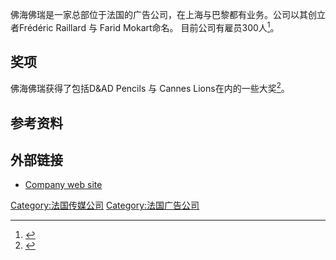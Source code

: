 {{Infobox company
| name          = 佛海佛瑞（Fred & Farid Group）
| type          = [[私有公司|私有公司]]
| logo          =  
| caption        =
| foundation    = 2006年11月6号
| location      = [[巴黎|巴黎]], [[上海|上海]]
| key_people    = Frédéric Raillard, Farid Mokart, Emmanuel Ferry, Feng Huang, Gregoire Chalopin, Pascal Crifo, François Grouiller, Nathalie Chopra, Daniel Dormeyer, Véronique Hassid, Adrien Bosset
| num_employees = 300

| revenue       =
| net_income    =
| industry      = [[服务业|服务业]]
| products      = [[广告|广告]] 与 [[市场营销|市场营销]]
| homepage      = [http://www.fredfarid.com/ www.fredfarid.com]
}}
佛海佛瑞是一家总部位于法国的广告公司，在上海与巴黎都有业务。公司以其创立者Frédéric Raillard 与 Farid Mokart命名。
目前公司有雇员300人<ref>{{Cite web |url=http://www.shots.net/profiles/directors/81224/fred-farid-the-way-we-see-it.html |title=存档副本 |access-date=2013-11-27 |archive-url=https://web.archive.org/web/20131203032005/http://www.shots.net/profiles/directors/81224/fred-farid-the-way-we-see-it.html |archive-date=2013-12-03 |dead-url=yes }}</ref>。

==奖项==
佛海佛瑞获得了包括D&AD Pencils 与 Cannes Lions在内的一些大奖<ref>{{Cite web |url=http://www.brandrepublic.com/news/17950 |title=存档副本 |accessdate=2013-11-27 |archive-date=2013-12-03 |archive-url=https://web.archive.org/web/20131203005251/http://www.brandrepublic.com/news/17950 |dead-url=no }}</ref>。

==参考资料==
{{Reflist}}

==外部链接==
*  [http://www.fredfarid.com/ Company web site]{{Wayback|url=http://www.fredfarid.com/ |date=20101130154236 }}

[[Category:法国传媒公司|Category:法国传媒公司]]
[[Category:法国广告公司|Category:法国广告公司]]